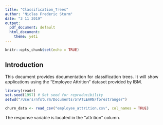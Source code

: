 ```yaml
---
title: "Classification_Trees"
author: "Niclas Frederic Sturm"
date: "3 11 2019"
output:
  pdf_document: default
  html_document:
    theme: yeti
---
```


<style>
body {
text-align: justify}
</style>

```r
knitr::opts_chunk$set(echo = TRUE)
```

## Introduction

This document provides documentation for classification trees. It will show applications using the "Employee Attrition" dataset provided by IBM. 

```r
library(readr)
set.seed(1997) # Set seed for reproducibility
setwd("/Users/nfsturm/Documents/STATLEARN/forestranger")

churn_data <- read_csv("employee_attrition.csv", col_names = TRUE)
```

The response variable is located in the "attrition" column.


